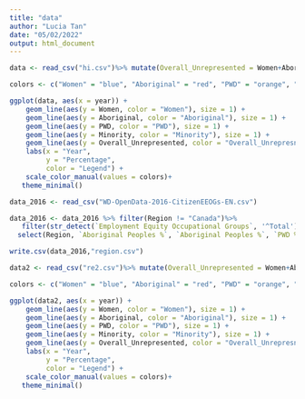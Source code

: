 ---
title: "data"
author: "Lucia Tan"
date: "05/02/2022"
output: html_document
---

```{r}
data <- read_csv("hi.csv")%>% mutate(Overall_Unrepresented = Women+Aboriginal+PWD+Minority)
```
```{r}
colors <- c("Women" = "blue", "Aboriginal" = "red", "PWD" = "orange", "Minority" = "darkgreen", "Overall_Unrepresented" = "black")

ggplot(data, aes(x = year)) +
    geom_line(aes(y = Women, color = "Women"), size = 1) +
    geom_line(aes(y = Aboriginal, color = "Aboriginal"), size = 1) +
    geom_line(aes(y = PWD, color = "PWD"), size = 1) +
    geom_line(aes(y = Minority, color = "Minority"), size = 1) +
    geom_line(aes(y = Overall_Unrepresented, color = "Overall_Unrepresnted"), size = 1) +
    labs(x = "Year",
         y = "Percentage",
         color = "Legend") +
    scale_color_manual(values = colors)+
   theme_minimal()
```
```{r}
data_2016 <- read_csv("WD-OpenData-2016-CitizenEEOGs-EN.csv")
```

```{r}
data_2016 <- data_2016 %>% filter(Region != "Canada")%>%
   filter(str_detect(`Employment Equity Occupational Groups`, '^Total'))%>%
  select(Region, `Aboriginal Peoples %`, `Aboriginal Peoples %`, `PWD %`, `Females %`)

write.csv(data_2016,"region.csv")

```

```{r}
data2 <- read_csv("re2.csv")%>% mutate(Overall_Unrepresented = Women+Aboriginal+PWD+Minority)
```
```{r}
colors <- c("Women" = "blue", "Aboriginal" = "red", "PWD" = "orange", "Minority" = "darkgreen", "Overall_Unrepresented" = "black")

ggplot(data2, aes(x = year)) +
    geom_line(aes(y = Women, color = "Women"), size = 1) +
    geom_line(aes(y = Aboriginal, color = "Aboriginal"), size = 1) +
    geom_line(aes(y = PWD, color = "PWD"), size = 1) +
    geom_line(aes(y = Minority, color = "Minority"), size = 1) +
    geom_line(aes(y = Overall_Unrepresented, color = "Overall_Unrepresnted"), size = 1) +
    labs(x = "Year",
         y = "Percentage",
         color = "Legend") +
    scale_color_manual(values = colors)+
   theme_minimal()
```

